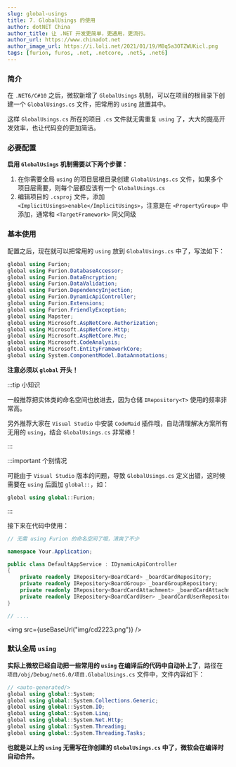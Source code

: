 ```yaml
---
slug: global-usings
title: 7. GlobalUsings 的使用
author: dotNET China
author_title: 让 .NET 开发更简单，更通用，更流行。
author_url: https://www.chinadot.net
author_image_url: https://i.loli.net/2021/01/19/M8q5a3OTZWUKicl.png
tags: [furion, furos, .net, .netcore, .net5, .net6]
---
```



### 简介

在 `.NET6/C#10` 之后，微软新增了 `GlobalUsings` 机制，可以在项目的根目录下创建一个 `GlobalUsings.cs` 文件，把常用的 `using` 放置其中。

这样 `GlobalUsings.cs` 所在的项目 `.cs` 文件就无需重复 `using` 了，大大的提高开发效率，也让代码变的更加简洁。

### 必要配置

**启用 `GlobalUsings` 机制需要以下两个步骤：**

1. 在你需要全局 `using` 的项目层根目录创建 `GlobalUsings.cs` 文件，如果多个项目层需要，则每个层都应该有一个 `GlobalUsings.cs`
2. 编辑项目的 `.csproj` 文件，添加 `<ImplicitUsings>enable</ImplicitUsings>`，注意是在 `<PropertyGroup>` 中添加，通常和 `<TargetFramework>` 同父同级

### 基本使用

配置之后，现在就可以把常用的 `using` 放到 `GlobalUsings.cs` 中了，写法如下：

```cs showLineNumbers title="Furion 推荐的全局命名空间"
global using Furion;
global using Furion.DatabaseAccessor;
global using Furion.DataEncryption;
global using Furion.DataValidation;
global using Furion.DependencyInjection;
global using Furion.DynamicApiController;
global using Furion.Extensions;
global using Furion.FriendlyException;
global using Mapster;
global using Microsoft.AspNetCore.Authorization;
global using Microsoft.AspNetCore.Http;
global using Microsoft.AspNetCore.Mvc;
global using Microsoft.CodeAnalysis;
global using Microsoft.EntityFrameworkCore;
global using System.ComponentModel.DataAnnotations;
```

**注意必须以 `global` 开头！**

:::tip 小知识

一般推荐把实体类的命名空间也放进去，因为仓储 `IRepository<T>` 使用的频率非常高。

另外推荐大家在 `Visual Studio` 中安装 `CodeMaid` 插件哦，自动清理解决方案所有无用的 `using`，结合 `GlobalUsings.cs` 非常棒！

:::

:::important 个别情况

可能由于 `Visual Studio` 版本的问题，导致 `GlobalUsings.cs` 定义出错，这时候需要在 `using` 后面加 `global::`，如：

```cs showLineNumbers
global using global::Furion;
```

:::

接下来在代码中使用：

```cs showLineNumbers {1}
// 无需 using Furion 的命名空间了哦，清爽了不少

namespace Your.Application;

public class DefaultAppService : IDynamicApiController
{
    private readonly IRepository<BoardCard> _boardCardRepository;
    private readonly IRepository<BoardGroup> _boardGroupRepository;
    private readonly IRepository<BoardCardAttachment> _boardCardAttachmentRepository;
    private readonly IRepository<BoardCardUser> _boardCardUserRepository;
}

// ....
```

<img src={useBaseUrl("img/cd2223.png")} />

### 默认全局 `using`

**实际上微软已经自动把一些常用的 `using` 在编译后的代码中自动补上了**，路径在 `项目/obj/Debug/net6.0/项目.GlobalUsings.cs` 文件中，文件内容如下：

```cs showLineNumbers
// <auto-generated/>
global using global::System;
global using global::System.Collections.Generic;
global using global::System.IO;
global using global::System.Linq;
global using global::System.Net.Http;
global using global::System.Threading;
global using global::System.Threading.Tasks;
```

**也就是以上的 `using` 无需写在你创建的 `GlobalUsings.cs` 中了，微软会在编译时自动合并。**
